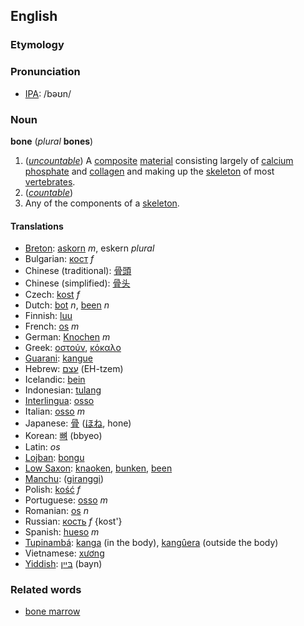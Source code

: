 ==English==
===Etymology===
===Pronunciation===
*[[International Phonetic Alphabet|IPA]]: /bəʊn/

===Noun===
'''bone''' (''plural'' '''bones''')
#(''[[uncountable]]'') A [[composite]] [[material]] consisting largely of [[calcium]] [[phosphate]] and [[collagen]] and making up the [[skeleton]] of most [[vertebrate]]s.
#(''[[countable]]'')
#Any of the components of a [[skeleton]].

====Translations====
*[[Breton]]: [[askorn]] ''m'', eskern ''plural''
*Bulgarian: [[кост]] ''f''
*Chinese (traditional): [[骨頭]]
*Chinese (simplified): [[骨头]]
*Czech: [[kost]] ''f''
*Dutch: [[bot]] ''n'', [[been]] ''n''
*Finnish: [[luu]]
*French: [[os#French|os]] ''m''
*German: [[Knochen]] ''m''
*Greek: [[οστούν]], [[κόκαλο]]
*[[Guarani]]: [[kangue]]
*Hebrew: [[עצם]] (EH-tzem)
*Icelandic: [[bein]]
*Indonesian: [[tulang]]
*[[Interlingua]]: [[osso]]
*Italian: [[osso]] ''m''
*Japanese: [[骨]] ([[ほね]], hone)
*Korean: [[뼈]] (bbyeo)
*Latin: ''os''
*[[Lojban]]: [[bongu]]
*[[Low Saxon]]: [[knaoken]], [[bunken]], [[been]]
*[[Manchu]]: ([[giranggi]])
*Polish: [[kość]] ''f''
*Portuguese: [[osso]] ''m''
*Romanian: [[os]] ''n''
*Russian: [[кость]] ''f'' {kost'}
*Spanish: [[hueso]] ''m''
*[[Tupinambá]]: [[kanga]] (in the body), [[kangûera]] (outside the body)
*Vietnamese: [[xương]]
*[[Yiddish]]: [[בּײן]] (bayn)

===Related words===
*[[bone marrow]]